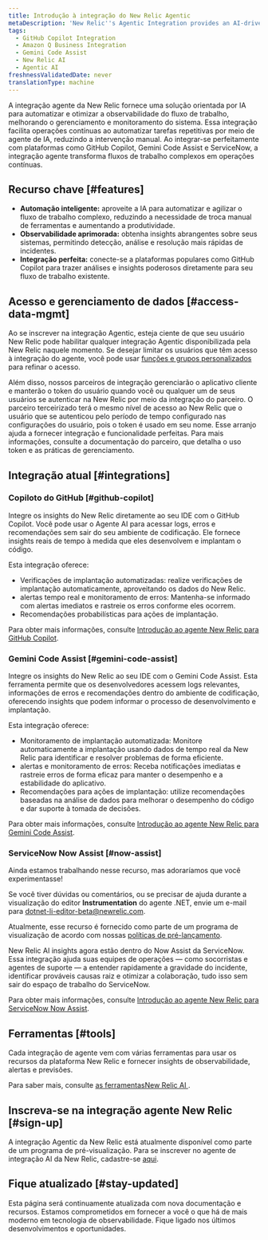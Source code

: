 ```yaml
---
title: Introdução à integração do New Relic Agentic
metaDescription: 'New Relic''s Agentic Integration provides an AI-driven solution to automate and optimize observability workflows, enhancing system management and monitoring'
tags:
  - GitHub Copilot Integration
  - Amazon Q Business Integration
  - Gemini Code Assist
  - New Relic AI
  - Agentic AI
freshnessValidatedDate: never
translationType: machine
---
```


A integração agente da New Relic fornece uma solução orientada por IA para automatizar e otimizar a observabilidade do fluxo de trabalho, melhorando o gerenciamento e monitoramento do sistema. Essa integração facilita operações contínuas ao automatizar tarefas repetitivas por meio de agente de IA, reduzindo a intervenção manual. Ao integrar-se perfeitamente com plataformas como GitHub Copilot, Gemini Code Assist e ServiceNow, a integração agente transforma fluxos de trabalho complexos em operações contínuas.

## Recurso chave [#features]

* **Automação inteligente:** aproveite a IA para automatizar e agilizar o fluxo de trabalho complexo, reduzindo a necessidade de troca manual de ferramentas e aumentando a produtividade.
* **Observabilidade aprimorada:** obtenha insights abrangentes sobre seus sistemas, permitindo detecção, análise e resolução mais rápidas de incidentes.
* **Integração perfeita:** conecte-se a plataformas populares como GitHub Copilot para trazer análises e insights poderosos diretamente para seu fluxo de trabalho existente.

## Acesso e gerenciamento de dados [#access-data-mgmt]

Ao se inscrever na integração Agentic, esteja ciente de que seu usuário New Relic pode habilitar qualquer integração Agentic disponibilizada pela New Relic naquele momento. Se desejar limitar os usuários que têm acesso à integração do agente, você pode usar [funções e grupos personalizados](/docs/accounts/accounts-billing/new-relic-one-user-management/account-user-mgmt-tutorial/#roles) para refinar o acesso.

Além disso, nossos parceiros de integração gerenciarão o aplicativo cliente e manterão o token do usuário quando você ou qualquer um de seus usuários se autenticar na New Relic por meio da integração do parceiro. O parceiro terceirizado terá o mesmo nível de acesso ao New Relic que o usuário que se autenticou pelo período de tempo configurado nas configurações do usuário, pois o token é usado em seu nome. Esse arranjo ajuda a fornecer integração e funcionalidade perfeitas. Para mais informações, consulte a documentação do parceiro, que detalha o uso token e as práticas de gerenciamento.

## Integração atual [#integrations]

### Copiloto do GitHub [#github-copilot]

Integre os insights do New Relic diretamente ao seu IDE com o GitHub Copilot. Você pode usar o Agente AI para acessar logs, erros e recomendações sem sair do seu ambiente de codificação. Ele fornece insights reais de tempo à medida que eles desenvolvem e implantam o código.

Esta integração oferece:

* Verificações de implantação automatizadas: realize verificações de implantação automaticamente, aproveitando os dados do New Relic.
* alertas tempo real e monitoramento de erros: Mantenha-se informado com alertas imediatos e rastreie os erros conforme eles ocorrem.
* Recomendações probabilísticas para ações de implantação.

Para obter mais informações, consulte [Introdução ao agente New Relic para GitHub Copilot](/docs/agentic-ai/agentic-integration/github-copilot-integration).

### Gemini Code Assist [#gemini-code-assist]

Integre os insights do New Relic ao seu IDE com o Gemini Code Assist. Esta ferramenta permite que os desenvolvedores acessem logs relevantes, informações de erros e recomendações dentro do ambiente de codificação, oferecendo insights que podem informar o processo de desenvolvimento e implantação.

Esta integração oferece:

* Monitoramento de implantação automatizada: Monitore automaticamente a implantação usando dados de tempo real da New Relic para identificar e resolver problemas de forma eficiente.
* alertas e monitoramento de erros: Receba notificações imediatas e rastreie erros de forma eficaz para manter o desempenho e a estabilidade do aplicativo.
* Recomendações para ações de implantação: utilize recomendações baseadas na análise de dados para melhorar o desempenho do código e dar suporte à tomada de decisões.

Para obter mais informações, consulte [Introdução ao agente New Relic para Gemini Code Assist](/docs/agentic-ai/agentic-integration/gemini-integration).

### ServiceNow Now Assist [#now-assist]

<Callout title="visualização">
  Ainda estamos trabalhando nesse recurso, mas adoraríamos que você experimentasse!

  Se você tiver dúvidas ou comentários, ou se precisar de ajuda durante a visualização do editor <DNT>**Instrumentation**</DNT> do agente .NET, envie um e-mail para [dotnet-li-editor-beta@newrelic.com](mailto:dotnet-li-editor-beta@newrelic.com).

  Atualmente, esse recurso é fornecido como parte de um programa de visualização de acordo com nossas [políticas de pré-lançamento](/docs/licenses/license-information/referenced-policies/new-relic-pre-release-policy).
</Callout>

New Relic AI insights agora estão dentro do Now Assist da ServiceNow. Essa integração ajuda suas equipes de operações — como socorristas e agentes de suporte — a entender rapidamente a gravidade do incidente, identificar prováveis causas raiz e otimizar a colaboração, tudo isso sem sair do espaço de trabalho do ServiceNow.

Para obter mais informações, consulte [Introdução ao agente New Relic para ServiceNow Now Assist](/docs/agentic-ai/agentic-integration/servicenow-integration).

## Ferramentas [#tools]

Cada integração de agente vem com várias ferramentas para usar os recursos da plataforma New Relic e fornecer insights de observabilidade, alertas e previsões.

Para saber mais, consulte [as ferramentasNew Relic AI ](/docs/agentic-ai/tools).

## Inscreva-se na integração agente New Relic [#sign-up]

A integração Agentic da New Relic está atualmente disponível como parte de um programa de pré-visualização. Para se inscrever no agente de integração AI da New Relic, cadastre-se [aqui](https://one.newrelic.com/promotion-flow?state=d0158fb3-6148-4e91-cb2e-58c7af617432).

## Fique atualizado [#stay-updated]

Esta página será continuamente atualizada com nova documentação e recursos. Estamos comprometidos em fornecer a você o que há de mais moderno em tecnologia de observabilidade. Fique ligado nos últimos desenvolvimentos e oportunidades.
